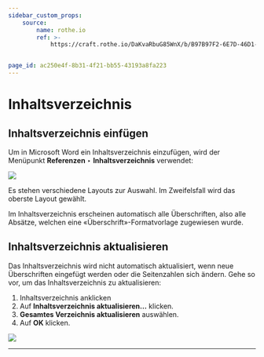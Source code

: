 ```yaml
---
sidebar_custom_props:
    source:
        name: rothe.io
        ref: >-
            https://craft.rothe.io/DaKvaRbuG85WnX/b/B97B97F2-6E7D-46D1-AF49-26E9488592D9/1.5-%E2%80%94-Inhaltsverzeichnis


page_id: ac250e4f-8b31-4f21-bb55-43193a8fa223
---
```


# Inhaltsverzeichnis

## Inhaltsverzeichnis einfügen

Um in Microsoft Word ein Inhaltsverzeichnis einzufügen, wird der Menüpunkt **Referenzen** ‣ **Inhaltsverzeichnis** verwendet:

![](img/word-table-of-contents-1.jpg)

Es stehen verschiedene Layouts zur Auswahl. Im Zweifelsfall wird das oberste Layout gewählt.

Im Inhaltsverzeichnis erscheinen automatisch alle Überschriften, also alle Absätze, welchen eine «Überschrift»-Formatvorlage zugewiesen wurde.

## Inhaltsverzeichnis aktualisieren

Das Inhaltsverzeichnis wird nicht automatisch aktualisiert, wenn neue Überschriften eingefügt werden oder die Seitenzahlen sich ändern. Gehe so vor, um das Inhaltsverzeichnis zu aktualisieren:

1. Inhaltsverzeichnis anklicken
2. Auf **Inhaltsverzeichnis aktualisieren…** klicken.
3. **Gesamtes Verzeichnis aktualisieren** auswählen.
4. Auf **OK** klicken.

![](img/word-table-of-contents-2.png)

---
